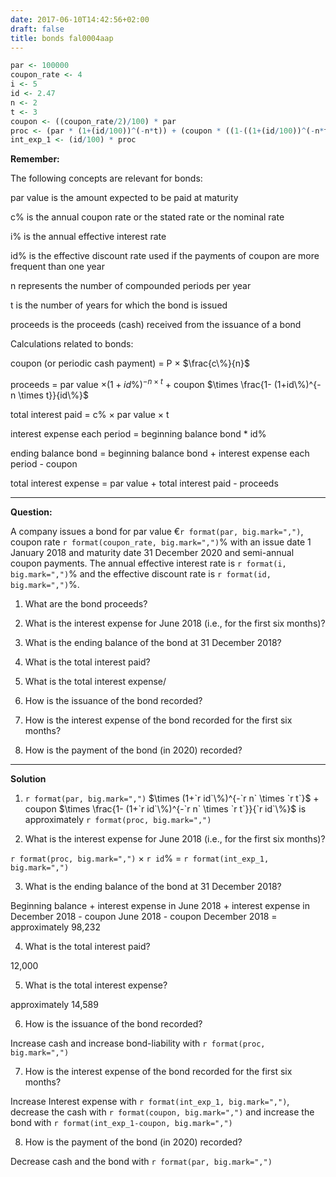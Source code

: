 ```yaml
---
date: 2017-06-10T14:42:56+02:00
draft: false
title: bonds fal0004aap
---
```


```r
par <- 100000
coupon_rate <- 4
i <- 5
id <- 2.47
n <- 2
t <- 3
coupon <- ((coupon_rate/2)/100) * par
proc <- (par * (1+(id/100))^(-n*t)) + (coupon * ((1-((1+(id/100))^(-n*t)))/(id/100)))
int_exp_1 <- (id/100) * proc
```


**Remember:**

The following concepts are relevant for bonds:

par value is the amount expected to be paid at maturity

c\% is the annual coupon rate or the stated rate or the nominal rate

i\% is the annual effective interest rate

id\% is the effective discount rate used if the payments of coupon are more frequent than one year

n represents the number of compounded periods per year

t is the number of years for which the bond is issued

proceeds is the proceeds (cash) received from the issuance of a bond


Calculations related to bonds:

coupon (or periodic cash payment) = P $\times$  $\frac{c\%}{n}$ 

proceeds = par value $\times (1+id\%)^{-n \times t}$ + coupon $\times \frac{1- (1+id\%)^{-n \times t}}{id\%}$

total interest paid = c\% $\times$ par value $\times$ t

interest expense each period = beginning balance bond * id\% 

ending balance bond = beginning balance bond + interest expense each period - coupon

total interest expense = par value + total interest paid - proceeds

***

**Question:**

A company issues a bond for par value €`r format(par, big.mark=",")`, coupon rate `r format(coupon_rate, big.mark=",")`\% with an issue date 1 January 2018 and maturity date 31 December 2020 and semi-annual coupon payments. The annual effective interest rate is `r format(i, big.mark=",")`\% and the effective discount rate is `r format(id, big.mark=",")`\%.

1. What are the bond proceeds?

2. What is the interest expense for June 2018 (i.e., for the first six months)? 

3. What is the ending balance of the bond at 31 December 2018?

4. What is the total interest paid?

5. What is the total interest expense/

6. How is the issuance of the bond recorded?

7. How is the interest expense of the bond recorded for the first six months?

8. How is the payment of the bond (in 2020) recorded?

***

**Solution**

1. `r format(par, big.mark=",")` $\times (1+`r id`\%)^{-`r n` \times `r t`}$ + coupon $\times \frac{1- (1+`r id`\%)^{-`r n` \times `r t`}}{`r id`\%}$ is approximately `r format(proc, big.mark=",")`

2. What is the interest expense for June 2018 (i.e., for the first six months)? 

`r format(proc, big.mark=",")` $\times$ `r id`\% = `r format(int_exp_1, big.mark=",")`

3. What is the ending balance of the bond at 31 December 2018?

Beginning balance + interest expense in June 2018 + interest expense in December 2018 - coupon June 2018 - coupon December 2018 = approximately 98,232

4. What is the total interest paid?

12,000

5. What is the total interest expense?

approximately 14,589

6. How is the issuance of the bond recorded?

Increase cash and increase bond-liability with `r format(proc, big.mark=",")`

7. How is the interest expense of the bond recorded for the first six months?

Increase Interest expense with `r format(int_exp_1, big.mark=",")`, decrease the cash with `r format(coupon, big.mark=",")` and increase the bond with `r format(int_exp_1-coupon, big.mark=",")`

8. How is the payment of the bond (in 2020) recorded?

Decrease cash and the bond with `r format(par, big.mark=",")`
